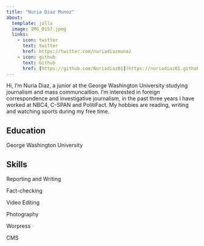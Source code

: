 ```yaml
---
title: "Nuria Diaz Munoz"
about:
  template: jolla
  image: IMG_0157.jpeg
  links:
    - icon: twitter
      text: twitter
      href: https://twitter.com/nuriadiazmunoz
    - icon: github
      text: Github
      href: [https://github.com/Nuriadiaz01](https://nuriadiaz01.github.io/)
---
```


Hi, I'm Nuria Diaz, a junior at the George Washington University studying journalism and mass communcaition. I'm interested in foreign correspondence and investigative journalism, in the past three years I have worked at NBC4, C-SPAN and PolitiFact. My hobbies are reading, writing and watching sports during my free time. 

## Education

George Washington University 


## Skills

Reporting and Writing

Fact-checking 

Video Editing 

Photography 

Worpress 

CMS 
